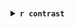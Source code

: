 ### {.tabset}

<details>
<summary>**`r contrast`**</summary>

```r

# Create a directory to store the results by contrast
contrastDir <- 
  paste0(anaDiffDir,"/",  tag, "_", 
         RFLOMICS:::contrastName2contrastDir(contrast),"/")
                      
dir.create(path=contrastDir, recursive = TRUE, showWarnings = FALSE)

knitr::opts_chunk$set(
  fig.path=contrastDir
)

dataset.SE <- getRflomicsSE(rflomics.MAE, data)
evalPCA <- dim(dataset.SE@metadata[["DiffExpAnal"]][["TopDEF"]][[contrast]])[1] > 1
evalExport <-  dim(dataset.SE@metadata[["DiffExpAnal"]][["TopDEF"]][[contrast]])[1] > 0
```


```r
diff.plots <- plotDiffAnalysis(dataset.SE, contrastName=contrast)
```

#### Pvalues distribution

```r
diff.plots$Pvalue.hist
```

#### MA plot

```r
diff.plots$MA.plot
```

#### VolcanoPlot

```r
diff.plots$Volcano.plot
```

#### Heatmap:

```r
plotHeatmapDesign(object = dataset.SE, contrastName = contrast)
```

#### PCA on DE 

```r

resTable <- metadata(dataset.SE)$DiffExpAnal[["TopDEF"]][[contrast]]
newDataset.SE <- dataset.SE[rownames(dataset.SE) %in% row.names(resTable)]
newDataset.SE <- RFLOMICS::runOmicsPCA(newDataset.SE)  

RFLOMICS::plotOmicsPCA(newDataset.SE,
                  raw = "norm",
                  axes=c(1, 2), groupColor="groups")
RFLOMICS::plotOmicsPCA(newDataset.SE,
                  raw = "norm",
                  axes=c(1, 3), groupColor="groups")
```


#### Table of DE

* results of the differential expression/abundance statistical analysis:
  + `r RFLOMICS:::.omicsDic(dataset.SE)[["variableName"]]` ID
  + logFC: log2 fold change
  + Abundance: mean expression/abundance for the factor's modality
  + t: t-statistic (limma-lmFit, prot/metabo)
  + pvalue: p-values
  + Adj.value: adjusted p-value (BH)
  + LR: likelihood ratio test (edgeR-glmLRT, RNAseq)
  + B: log-odds that the prot/metabo is differentially expressed (limma-topTable)
  + Regulation: Up (green) or Down (red) regulated

```r
df <- signif(dataset.SE@metadata[["DiffExpAnal"]][["TopDEF"]][[contrast]],3)

DT::datatable(df, rownames = TRUE , class = 'cell-border stripe',
              options = list(pageLength = 6, scrollX = F, lengthChange = F)) |> 
  DT::formatStyle(
      'logFC',
      color = DT::styleInterval(c(0), c('red', 'green'))
    )

# reactable::reactable(signif(dataset.SE@metadata[["DiffExpAnal"]][["TopDEF"]][[contrast]],3),
#           showSortable = TRUE,
#           bordered = TRUE,
#           defaultPageSize = 6, searchable = TRUE, paginationType = "simple",
#           columns = list(
#             logFC = reactable::colDef(
#                 style = function(value) {
#                     color <- if (value >= 0) {
#                       "#C7DCA7"
#                     } else if (value < 0) {
#                       "#FFC5C5"
#                     }
#                     list(fontWeight = 600, color = color)
#                 }
#               )
#             )
#           )
```


```r
write.table(dataset.SE@metadata[["DiffExpAnal"]][["TopDEF"]][[contrast]],
             file=paste0(contrastDir,"Table_of_DE_", RFLOMICS:::omicsDic(dataset.SE)[["variableName"]],"_pvalmax_",
                         dataset.SE@metadata[["DiffExpAnal"]][["p.adj.cutoff"]],"_FCmin_",
                         dataset.SE@metadata[["DiffExpAnal"]][["abs.logFC.cutoff"]],".txt"),
             sep="\t",quote=FALSE,col.names=TRUE,row.names=TRUE)
 
 write.table(dataset.SE@metadata[["DiffExpAnal"]][["DEF"]][[contrast]],
             file=paste0(contrastDir,"Table_of_non_filtering_", RFLOMICS:::omicsDic(dataset.SE)[["variableName"]],".txt"),
             sep="\t",quote=FALSE,col.names=TRUE,row.names=TRUE)
```

### {-}